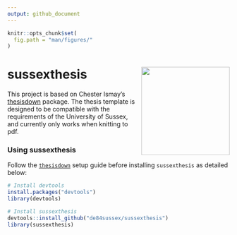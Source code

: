 ```yaml
---
output: github_document
---
```


<!-- README.md is generated from README.Rmd via `devtools::build_readme()`. Please edit README.Rmd -->

```r
knitr::opts_chunk$set(
  fig.path = "man/figures/"
)
```


# sussexthesis <img src="sussexthesis_hex.png" align="right" width=200 />


This project is based on Chester Ismay’s
[thesisdown](https://github.com/ismayc/thesisdown) package. The thesis template is designed to be compatible with the requirements of the University of Sussex, and currently only works when knitting to pdf. 

### Using sussexthesis

Follow the [`thesisdown`](https://github.com/ismayc/thesisdown) setup guide before installing `sussexthesis` as detailed below: 


```r
# Install devtools
install.packages("devtools")
library(devtools)

# Install sussexthesis
devtools::install_github("de84sussex/sussexthesis")
library(sussexthesis)
```

<!--After installing `sussexthesis`, restart RStudio-->



